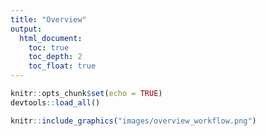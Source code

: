 ```yaml
---
title: "Overview"
output:
  html_document:
    toc: true
    toc_depth: 2
    toc_float: true
---
```


```r
knitr::opts_chunk$set(echo = TRUE)
devtools::load_all()
```

```r
knitr::include_graphics("images/overview_workflow.png")
```
